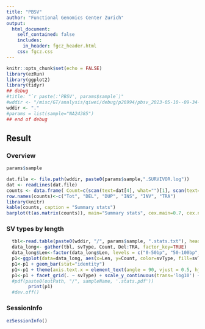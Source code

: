 ```yaml
---
title: "PBSV"
author: "Functional Genomics Center Zurich"
output: 
  html_document:
    self_contained: false
    includes:
      in_header: fgcz_header.html
    css: fgcz.css
---
```


```r
knitr::opts_chunk$set(echo = FALSE)
library(ezRun)
library(ggplot2)
library(tidyr)
## debug
#title: "`r paste(:'PBSV', params$sample`)"
#wddir <- "/misc/GT/analysis/qiwei/debug/p26994/pbsv_2023-05-10--09-34-19"
wddir <- "."
#params = list(sample="NA24385")
## end of debug
```

## Result {.tabset}

### Overview

```r
params$sample
```


```r
dat.file <- file.path(wddir, paste0(params$sample,".SURVIVOR.log"))
dat <- readLines(dat.file)
counts <- data.frame( Count=c(scan(text=dat[4], what="")[1], scan(text=dat[4], what="")[2], scan(text=dat[4], what="")[3], scan(text=dat[4], what="")[4], scan(text=dat[4], what="")[5], scan(text=dat[4], what="")[6]))
row.names(counts)<-c("Tot", "DEL", "DUP", "INS", "INV",	"TRA")
library(knitr)
kable(counts, caption = "Summary stats")
barplot(t(as.matrix(counts)), main="Summary stats", cex.main=0.7, cex.names=0.7, las=2)
```

### SV types by length 

```r
  tbl<-read.table(paste0(wddir, "/", params$sample, ".stats.txt"), header=TRUE)
  data_long<- gather(tbl, svType, Count, Del:TRA, factor_key=TRUE)
  data_long$Len<-factor(data_long$Len, levels = c("0-50bp", "50-100bp", "100-1000bp", "1000-10000bp", "10000+bp"))
  p1<-ggplot(data=data_long, aes(x=Len, y=Count, color=svType, fill=svType))
  p1<-p1 + geom_bar(stat="identity")
  p1<-p1 + theme(axis.text.x = element_text(angle = 90, vjust = 0.5, hjust=1))
  p1<-p1 + facet_grid(. ~ svType) + scale_y_continuous(trans='log10') + ggtitle(params$sample)
  #pdf(paste0(outPath, "/", sampleName, '.stats.pdf'))
    	print(p1)
  #dev.off()
```

### SessionInfo
```r
ezSessionInfo()
```
